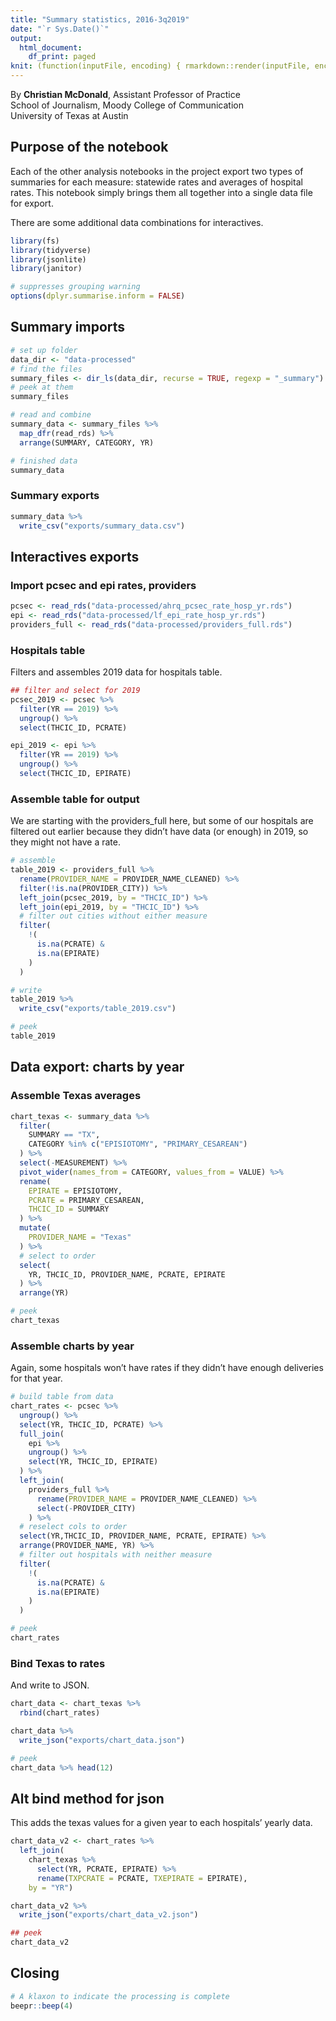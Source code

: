 ```yaml
---
title: "Summary statistics, 2016-3q2019"
date: "`r Sys.Date()`"
output:
  html_document:
    df_print: paged
knit: (function(inputFile, encoding) { rmarkdown::render(inputFile, encoding = encoding, output_dir = "docs") })
---
```


By **Christian McDonald**, Assistant Professor of Practice\
School of Journalism, Moody College of Communication\
University of Texas at Austin

## Purpose of the notebook

Each of the other analysis notebooks in the project export two types of summaries for each measure: statewide rates and averages of hospital rates. This notebook simply brings them all together into a single data file for export.

There are some additional data combinations for interactives.

```r
library(fs)
library(tidyverse)
library(jsonlite)
library(janitor)

# suppresses grouping warning
options(dplyr.summarise.inform = FALSE)
```

## Summary imports

```r
# set up folder
data_dir <- "data-processed"
# find the files
summary_files <- dir_ls(data_dir, recurse = TRUE, regexp = "_summary")
# peek at them
summary_files

# read and combine
summary_data <- summary_files %>%
  map_dfr(read_rds) %>% 
  arrange(SUMMARY, CATEGORY, YR)

# finished data
summary_data
```

### Summary exports

```r
summary_data %>% 
  write_csv("exports/summary_data.csv")
```


## Interactives exports

### Import pcsec and epi rates, providers

```r
pcsec <- read_rds("data-processed/ahrq_pcsec_rate_hosp_yr.rds")
epi <- read_rds("data-processed/lf_epi_rate_hosp_yr.rds")
providers_full <- read_rds("data-processed/providers_full.rds")
```

### Hospitals table

Filters and assembles 2019 data for hospitals table.

```r
## filter and select for 2019
pcsec_2019 <- pcsec %>% 
  filter(YR == 2019) %>% 
  ungroup() %>% 
  select(THCIC_ID, PCRATE)

epi_2019 <- epi %>% 
  filter(YR == 2019) %>% 
  ungroup() %>% 
  select(THCIC_ID, EPIRATE)
```

### Assemble table for output

We are starting with the providers_full here, but some of our hospitals are filtered out earlier because they didn't have data (or enough) in 2019, so they might not have a rate.

```r
# assemble
table_2019 <- providers_full %>% 
  rename(PROVIDER_NAME = PROVIDER_NAME_CLEANED) %>% 
  filter(!is.na(PROVIDER_CITY)) %>% 
  left_join(pcsec_2019, by = "THCIC_ID") %>% 
  left_join(epi_2019, by = "THCIC_ID") %>% 
  # filter out cities without either measure
  filter(
    !(
      is.na(PCRATE) &
      is.na(EPIRATE)
    )
  )

# write
table_2019 %>% 
  write_csv("exports/table_2019.csv")

# peek
table_2019

```

## Data export: charts by year

### Assemble Texas averages

```r
chart_texas <- summary_data %>% 
  filter(
    SUMMARY == "TX",
    CATEGORY %in% c("EPISIOTOMY", "PRIMARY_CESAREAN")
  ) %>% 
  select(-MEASUREMENT) %>% 
  pivot_wider(names_from = CATEGORY, values_from = VALUE) %>% 
  rename(
    EPIRATE = EPISIOTOMY,
    PCRATE = PRIMARY_CESAREAN,
    THCIC_ID = SUMMARY
  ) %>% 
  mutate(
    PROVIDER_NAME = "Texas"
  ) %>% 
  # select to order
  select(
    YR, THCIC_ID, PROVIDER_NAME, PCRATE, EPIRATE
  ) %>% 
  arrange(YR)

# peek
chart_texas
```

### Assemble charts by year

Again, some hospitals won't have rates if they didn't have enough deliveries for that year.

```r
# build table from data
chart_rates <- pcsec %>% 
  ungroup() %>% 
  select(YR, THCIC_ID, PCRATE) %>% 
  full_join(
    epi %>%
    ungroup() %>% 
    select(YR, THCIC_ID, EPIRATE)
  ) %>% 
  left_join(
    providers_full %>%
      rename(PROVIDER_NAME = PROVIDER_NAME_CLEANED) %>% 
      select(-PROVIDER_CITY)
    ) %>% 
  # reselect cols to order
  select(YR,THCIC_ID, PROVIDER_NAME, PCRATE, EPIRATE) %>% 
  arrange(PROVIDER_NAME, YR) %>% 
  # filter out hospitals with neither measure
  filter(
    !(
      is.na(PCRATE) &
      is.na(EPIRATE)
    )
  )

# peek
chart_rates
```

### Bind Texas to rates

And write to JSON.

```r
chart_data <- chart_texas %>% 
  rbind(chart_rates)

chart_data %>% 
  write_json("exports/chart_data.json")

# peek
chart_data %>% head(12)
```

## Alt bind method for json

This adds the texas values for a given year to each hospitals' yearly data.

```r
chart_data_v2 <- chart_rates %>%
  left_join(
    chart_texas %>%
      select(YR, PCRATE, EPIRATE) %>% 
      rename(TXPCRATE = PCRATE, TXEPIRATE = EPIRATE),
    by = "YR")

chart_data_v2 %>% 
  write_json("exports/chart_data_v2.json")

## peek
chart_data_v2
```

## Closing

```r
# A klaxon to indicate the processing is complete
beepr::beep(4)
```


